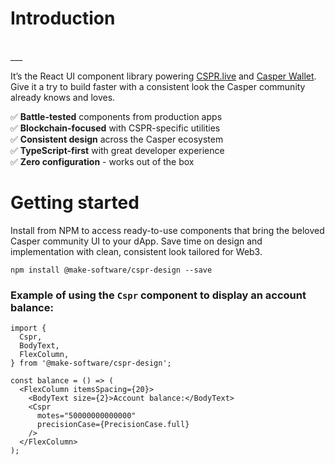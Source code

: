 
<Meta title="Introduction"/>

# Introduction

<br/>
___
<br/>

It’s the React UI component library powering [CSPR.live](https://cspr.live) and [Casper Wallet](https://www.casperwallet.io/). Give it a try to build faster with a consistent look the Casper community already knows and loves.

✅ **Battle-tested** components from production apps \
✅ **Blockchain-focused** with CSPR-specific utilities \
✅ **Consistent design** across the Casper ecosystem \
✅ **TypeScript-first** with great developer experience \
✅ **Zero configuration** - works out of the box

# Getting started

Install from NPM to access ready-to-use components that bring the beloved Casper community UI to your dApp.
Save time on design and implementation with clean, consistent look tailored for Web3.

```
npm install @make-software/cspr-design --save
```

### Example of using the `Cspr` component to display an account balance:
``` tsx
import {
  Cspr,
  BodyText,
  FlexColumn,
} from '@make-software/cspr-design';

const balance = () => (
  <FlexColumn itemsSpacing={20}>
    <BodyText size={2}>Account balance:</BodyText>
    <Cspr
      motes="50000000000000"
      precisionCase={PrecisionCase.full}
    />
  </FlexColumn>
);
```
